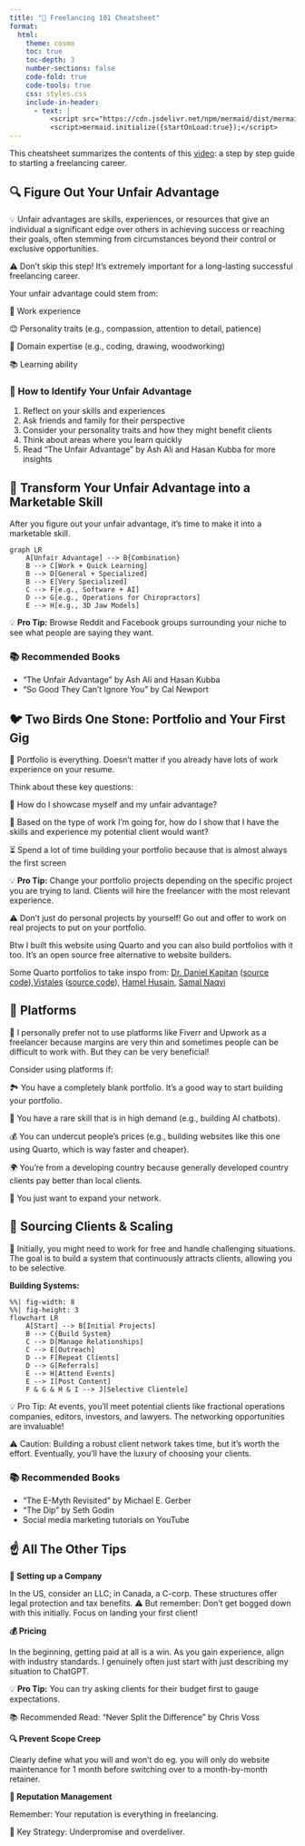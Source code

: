 ```yaml
---
title: "🚀 Freelancing 101 Cheatsheet"
format:
  html:
    theme: cosmo
    toc: true
    toc-depth: 3
    number-sections: false
    code-fold: true
    code-tools: true
    css: styles.css
    include-in-header:
      - text: |
          <script src="https://cdn.jsdelivr.net/npm/mermaid/dist/mermaid.min.js"></script>
          <script>mermaid.initialize({startOnLoad:true});</script>
---
```


This cheatsheet summarizes the contents of this [video](https://www.youtube.com/watch?v=utPBI1qitJU): a step by step guide to starting a freelancing career.

## 🔍 Figure Out Your Unfair Advantage

::: {.callout}
💡 Unfair advantages are skills, experiences, or resources that give an individual a significant edge over others in achieving success or reaching their goals, often stemming from circumstances beyond their control or exclusive opportunities.

::: {.warning}
⚠️ Don't skip this step! It's extremely important for a long-lasting successful freelancing career.
:::
:::

Your unfair advantage could stem from:

::: {.emoji-list}
👔 Work experience

😊 Personality traits (e.g., compassion, attention to detail, patience)

🧠 Domain expertise (e.g., coding, drawing, woodworking)

📚 Learning ability
:::

::: {.callout}
### 🔎 How to Identify Your Unfair Advantage

1. Reflect on your skills and experiences
2. Ask friends and family for their perspective
3. Consider your personality traits and how they might benefit clients
4. Think about areas where you learn quickly
5. Read "The Unfair Advantage" by Ash Ali and Hasan Kubba for more insights
:::

## 💼 Transform Your Unfair Advantage into a Marketable Skill

After you figure out your unfair advantage, it's time to make it into a marketable skill.

```mermaid
graph LR
    A[Unfair Advantage] --> B{Combination}
    B --> C[Work + Quick Learning]
    B --> D[General + Specialized]
    B --> E[Very Specialized]
    C --> F[e.g., Software + AI]
    D --> G[e.g., Operations for Chiropractors]
    E --> H[e.g., 3D Jaw Models]
```

::: {.callout .tip}
💡 **Pro Tip:** Browse Reddit and Facebook groups surrounding your niche to see what people are saying they want.
:::

::: {.callout .book}
### 📚 Recommended Books

- "The Unfair Advantage" by Ash Ali and Hasan Kubba
- "So Good They Can't Ignore You" by Cal Newport
:::

## 🐦 Two Birds One Stone: Portfolio and Your First Gig

::: {.callout}
💼 Portfolio is everything. Doesn't matter if you already have lots of work experience on your resume. 
:::

Think about these key questions:

::: {.emoji-list}
🤔 How do I showcase myself and my unfair advantage?

🎯 Based on the type of work I'm going for, how do I show that I have the skills and experience my potential client would want?

⏳ Spend a lot of time building your portfolio because that is almost always the first screen
:::

::: {.callout .tip}
💡 **Pro Tip:** Change your portfolio projects depending on the specific project you are trying to land. Clients will hire the freelancer with the most relevant experience.
:::

::: {.callout .warning}
⚠️ Don't just do personal projects by yourself! Go out and offer to work on real projects to put on your portfolio.  
:::

Btw I built this website using Quarto and you can also build portfolios with it too. It's an open source free alternative to website builders. 

Some Quarto portfolios to take inspo from:
[Dr. Daniel Kapitan](https://kapitan.net/) ([source code](https://github.com/dkapitan/dkapitan.github.io)),[Vistales](https://vistales.github.io/Home/_site/) ([source code](https://github.com/Vistales/Home)), [Hamel Husain](https://hamel.dev/](https://github.com/hamelsmu/hamel/)), [Samal Naqvi](https://forbo7.github.io/](https://github.com/ForBo7/forbo7.github.io)) 

## 🔧 Platforms

::: {.callout}
💼 I personally prefer not to use platforms like Fiverr and Upwork as a freelancer because margins are very thin and sometimes people can be difficult to work with. But they can be very beneficial!
:::


Consider using platforms if:

::: {.emoji-list}
🏞️ You have a completely blank portfolio. It's a good way to start building your portfolio.

🚀 You have a rare skill that is in high demand (e.g., building AI chatbots).

💰 You can undercut people's prices (e.g., building websites like this one using Quarto, which is way faster and cheaper).

🌍 You're from a developing country because generally developed country clients pay better than local clients.

🤝 You just want to expand your network.
:::

## 🌱 Sourcing Clients & Scaling

::: {.callout}
💼 Initially, you might need to work for free and handle challenging situations. The goal is to build a system that continuously attracts clients, allowing you to be selective.
:::
**Building Systems:**
```mermaid
%%| fig-width: 8
%%| fig-height: 3
flowchart LR
    A[Start] --> B[Initial Projects]
    B --> C{Build System}
    C --> D[Manage Relationships]
    C --> E[Outreach]
    D --> F[Repeat Clients]
    D --> G[Referrals]
    E --> H[Attend Events]
    E --> I[Post Content]
    F & G & H & I --> J[Selective Clientele]
```

::: {.callout .tip}
💡 Pro Tip: At events, you'll meet potential clients like fractional operations companies, editors, investors, and lawyers. The networking opportunities are invaluable!
:::
::: {.callout .warning}
⚠️ Caution: Building a robust client network takes time, but it's worth the effort. Eventually, you'll have the luxury of choosing your clients.
:::


::: {.callout .book}
### 📚 Recommended Books
- "The E-Myth Revisited" by Michael E. Gerber
- "The Dip" by Seth Godin
- Social media marketing tutorials on YouTube
:::

## ☝️ All The Other Tips 

**🏢 Setting up a Company**

::: {.callout}
In the US, consider an LLC; in Canada, a C-corp. These structures offer legal protection and tax benefits.
⚠️ But remember: Don't get bogged down with this initially. Focus on landing your first client!
:::

**💰 Pricing**

In the beginning, getting paid at all is a win. As you gain experience, align with industry standards. I genuinely often just start with just describing my situation to ChatGPT.  

::: {.callout .tip}
💡 **Pro Tip:** You can try asking clients for their budget first to gauge expectations.
:::

::: {.book}
📚 Recommended Read: "Never Split the Difference" by Chris Voss
:::
**🔍 Prevent Scope Creep**

::: {.callout .warning}
Clearly define what you will and won't do eg. you will only do website maintenance for 1 month before switching over to a month-by-month retainer.
:::

**🌟 Reputation Management**

Remember: Your reputation is everything in freelancing. 

::: {.callout}
🔑 Key Strategy: Underpromise and overdeliver.
:::

